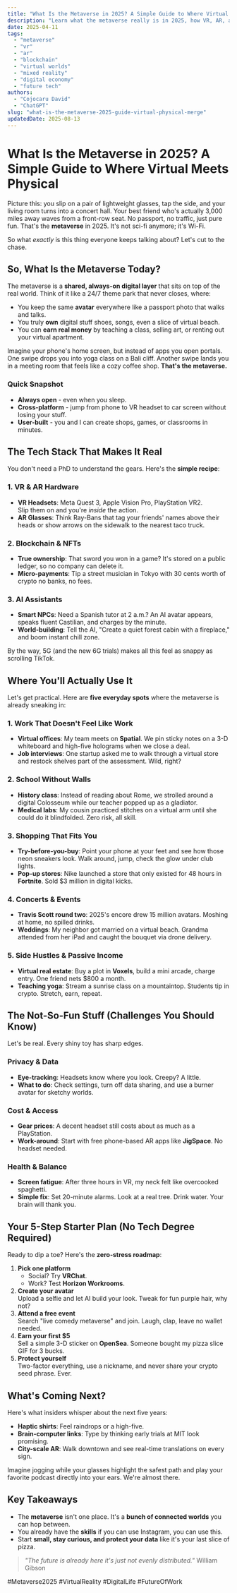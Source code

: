 ```yaml
---
title: "What Is the Metaverse in 2025? A Simple Guide to Where Virtual Meets Physical"
description: "Learn what the metaverse really is in 2025, how VR, AR, and AI blend with daily life, and five steps to test it out yourself today."
date: 2025-04-11
tags:
  - "metaverse"
  - "vr"
  - "ar"
  - "blockchain"
  - "virtual worlds"
  - "mixed reality"
  - "digital economy"
  - "future tech"
authors:
  - "Cojocaru David"
  - "ChatGPT"
slug: "what-is-the-metaverse-2025-guide-virtual-physical-merge"
updatedDate: 2025-08-13
---
```


# What Is the Metaverse in 2025? A Simple Guide to Where Virtual Meets Physical

Picture this: you slip on a pair of lightweight glasses, tap the side, and your living room turns into a concert hall. Your best friend who's actually 3,000 miles away waves from a front-row seat. No passport, no traffic, just pure fun. That's the **metaverse** in 2025. It's not sci-fi anymore; it's Wi-Fi.

So what *exactly* is this thing everyone keeps talking about? Let's cut to the chase.

## So, What Is the Metaverse Today?

The metaverse is a **shared, always-on digital layer** that sits on top of the real world. Think of it like a 24/7 theme park that never closes, where:

- You keep the same **avatar** everywhere like a passport photo that walks and talks.
- You truly **own** digital stuff shoes, songs, even a slice of virtual beach.
- You can **earn real money** by teaching a class, selling art, or renting out your virtual apartment.

Imagine your phone's home screen, but instead of apps you open portals. One swipe drops you into yoga class on a Bali cliff. Another swipe lands you in a meeting room that feels like a cozy coffee shop. **That's the metaverse.**

### Quick Snapshot
- **Always open** - even when you sleep.
- **Cross-platform** - jump from phone to VR headset to car screen without losing your stuff.
- **User-built** - you and I can create shops, games, or classrooms in minutes.

## The Tech Stack That Makes It Real

You don't need a PhD to understand the gears. Here's the **simple recipe**:

### 1. **VR & AR Hardware**
- **VR Headsets**: Meta Quest 3, Apple Vision Pro, PlayStation VR2.  
  Slip them on and you're *inside* the action.
- **AR Glasses**: Think Ray-Bans that tag your friends' names above their heads or show arrows on the sidewalk to the nearest taco truck.

### 2. **Blockchain & NFTs**
- **True ownership**: That sword you won in a game? It's stored on a public ledger, so no company can delete it.
- **Micro-payments**: Tip a street musician in Tokyo with 30 cents worth of crypto no banks, no fees.

### 3. **AI Assistants**
- **Smart NPCs**: Need a Spanish tutor at 2 a.m.? An AI avatar appears, speaks fluent Castilian, and charges by the minute.
- **World-building**: Tell the AI, "Create a quiet forest cabin with a fireplace," and boom instant chill zone.

By the way, 5G (and the new 6G trials) makes all this feel as snappy as scrolling TikTok.

## Where You'll Actually Use It

Let's get practical. Here are **five everyday spots** where the metaverse is already sneaking in:

### 1. **Work That Doesn't Feel Like Work**
- **Virtual offices**: My team meets on **Spatial**. We pin sticky notes on a 3-D whiteboard and high-five holograms when we close a deal.  
- **Job interviews**: One startup asked me to walk through a virtual store and restock shelves part of the assessment. Wild, right?

### 2. **School Without Walls**
- **History class**: Instead of reading about Rome, we strolled around a digital Colosseum while our teacher popped up as a gladiator.  
- **Medical labs**: My cousin practiced stitches on a virtual arm until she could do it blindfolded. Zero risk, all skill.

### 3. **Shopping That Fits You**
- **Try-before-you-buy**: Point your phone at your feet and see how those neon sneakers look. Walk around, jump, check the glow under club lights.
- **Pop-up stores**: Nike launched a store that only existed for 48 hours in **Fortnite**. Sold $3 million in digital kicks.

### 4. **Concerts & Events**
- **Travis Scott round two**: 2025's encore drew 15 million avatars. Moshing at home, no spilled drinks.  
- **Weddings**: My neighbor got married on a virtual beach. Grandma attended from her iPad and caught the bouquet via drone delivery.

### 5. **Side Hustles & Passive Income**
- **Virtual real estate**: Buy a plot in **Voxels**, build a mini arcade, charge entry. One friend nets $800 a month.  
- **Teaching yoga**: Stream a sunrise class on a mountaintop. Students tip in crypto. Stretch, earn, repeat.

## The Not-So-Fun Stuff (Challenges You Should Know)

Let's be real. Every shiny toy has sharp edges.

### Privacy & Data
- **Eye-tracking**: Headsets know where you look. Creepy? A little.  
- **What to do**: Check settings, turn off data sharing, and use a burner avatar for sketchy worlds.

### Cost & Access
- **Gear prices**: A decent headset still costs about as much as a PlayStation.  
- **Work-around**: Start with free phone-based AR apps like **JigSpace**. No headset needed.

### Health & Balance
- **Screen fatigue**: After three hours in VR, my neck felt like overcooked spaghetti.  
- **Simple fix**: Set 20-minute alarms. Look at a real tree. Drink water. Your brain will thank you.

## Your 5-Step Starter Plan (No Tech Degree Required)

Ready to dip a toe? Here's the **zero-stress roadmap**:

1. **Pick one platform**  
   - Social? Try **VRChat**.  
   - Work? Test **Horizon Workrooms**.  
2. **Create your avatar**  
   Upload a selfie and let AI build your look. Tweak for fun purple hair, why not?
3. **Attend a free event**  
   Search "live comedy metaverse" and join. Laugh, clap, leave no wallet needed.
4. **Earn your first $5**  
   Sell a simple 3-D sticker on **OpenSea**. Someone bought my pizza slice GIF for 3 bucks.
5. **Protect yourself**  
   Two-factor everything, use a nickname, and never share your crypto seed phrase. Ever.

## What's Coming Next?

Here's what insiders whisper about the next five years:

- **Haptic shirts**: Feel raindrops or a high-five.  
- **Brain-computer links**: Type by thinking early trials at MIT look promising.  
- **City-scale AR**: Walk downtown and see real-time translations on every sign.

Imagine jogging while your glasses highlight the safest path and play your favorite podcast directly into your ears. We're almost there.

## Key Takeaways

- The **metaverse** isn't one place. It's a **bunch of connected worlds** you can hop between.
- You already have the **skills** if you can use Instagram, you can use this.
- Start **small, stay curious, and protect your data** like it's your last slice of pizza.

> _"The future is already here it's just not evenly distributed."_   William Gibson

#Metaverse2025 #VirtualReality #DigitalLife #FutureOfWork